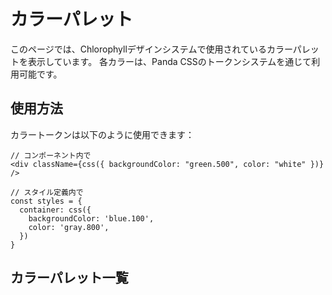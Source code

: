 
# カラーパレット

このページでは、Chlorophyllデザインシステムで使用されているカラーパレットを表示しています。
各カラーは、Panda CSSのトークンシステムを通じて利用可能です。

## 使用方法

カラートークンは以下のように使用できます：

```tsx
// コンポーネント内で
<div className={css({ backgroundColor: "green.500", color: "white" })} />

// スタイル定義内で
const styles = {
  container: css({
    backgroundColor: 'blue.100',
    color: 'gray.800',
  })
}
```

## カラーパレット一覧

<ColorGrid colors={Colors} />

